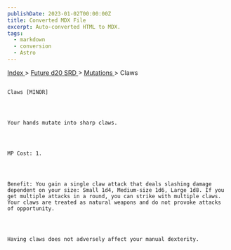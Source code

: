 ```yaml
---
publishDate: 2023-01-02T00:00:00Z
title: Converted MDX File
excerpt: Auto-converted HTML to MDX.
tags:
  - markdown
  - conversion
  - Astro
---
```







[
      Index
     ](-index)
     >
     [
      Future d20 SRD
     ](future-d20-srd-index)
     >
     [
      Mutations
     ](future-d20-srd-mutations-index)
     > Claws
    




## 
    Claws [MINOR]
   



    Your hands mutate into sharp claws.
   



    MP Cost: 1.
   



    Benefit: You gain a single claw attack that deals slashing damage dependent on your size: Small 1d4, Medium-size 1d6, Large 1d8. If you get multiple attacks in a round, you can strike with multiple claws. Your claws are treated as natural weapons and do not provoke attacks of opportunity.
   



    Having claws does not adversely affect your manual dexterity.
   





